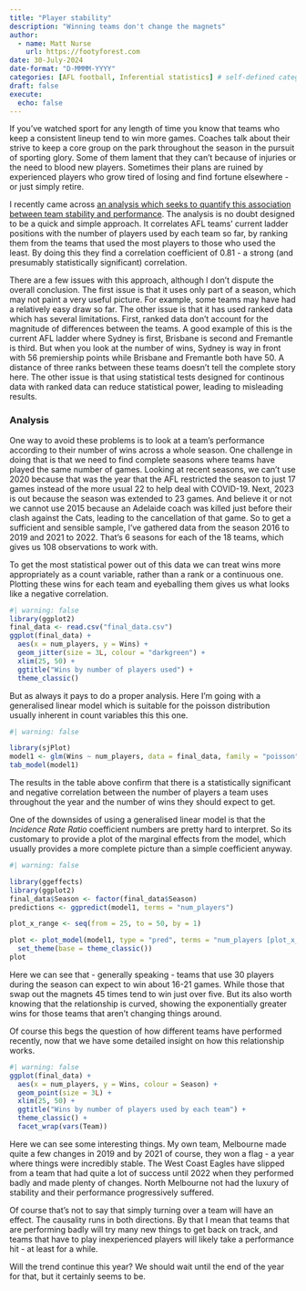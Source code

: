 ```yaml
---
title: "Player stability"
description: "Winning teams don't change the magnets"
author:
  - name: Matt Nurse
    url: https://footyforest.com
date: 30-July-2024
date-format: "D-MMMM-YYYY"
categories: [AFL football, Inferential statistics] # self-defined categories
draft: false 
execute:
  echo: false
---
```


If you've watched sport for any length of time you know that teams who keep a consistent lineup tend to win more games. Coaches talk about their strive to keep a core group on the park throughout the season in the pursuit of sporting glory. Some of them lament that they can't because of injuries or the need to blood new players. Sometimes their plans are ruined by experienced players who grow tired of losing and find fortune elsewhere - or just simply retire.

I recently came across [an analysis which seeks to quantify this association between team stability and performance](https://www.saintsational.net/viewtopic.php?t=114129&sid=46edb59581f56b0a0f59c5b368a7bd8b&fbclid=IwY2xjawEVKqNleHRuA2FlbQIxMAABHTDgw3Mt9u5xWamcpDjZou4CSUrDpIcxN-2HK6s_6m5B_IGfEDhnjXaGYg_aem_pAdICoNlK4DsHwzbvShCZA). The analysis is no doubt designed to be a quick and simple approach. It correlates AFL teams' current ladder positions with the number of players used by each team so far, by ranking them from the teams that used the most players to those who used the least. By doing this they find a correlation coefficient of 0.81 - a strong (and presumably statistically significant) correlation.

There are a few issues with this approach, although I don't dispute the overall conclusion. The first issue is that it uses only part of a season, which may not paint a very useful picture. For example, some teams may have had a relatively easy draw so far. The other issue is that it has used ranked data which has several limitations. First, ranked data don't account for the magnitude of differences between the teams. A good example of this is the current AFL ladder where Sydney is first, Brisbane is second and Fremantle is third. But when you look at the number of wins, Sydney is way in front with 56 premiership points while Brisbane and Fremantle both have 50. A distance of three ranks between these teams doesn't tell the complete story here. The other issue is that using statistical tests designed for continous data with ranked data can reduce statistical power, leading to misleading results.

### Analysis

One way to avoid these problems is to look at a team's performance according to their number of wins across a whole season. One challenge in doing that is that we need to find complete seasons where teams have played the same number of games. Looking at recent seasons, we can't use 2020 because that was the year that the AFL restricted the season to just 17 games instead of the more usual 22 to help deal with COVID-19. Next, 2023 is out because the season was extended to 23 games. And believe it or not we cannot use 2015 because an Adelaide coach was killed just before their clash against the Cats, leading to the cancellation of that game. So to get a sufficient and sensible sample, I've gathered data from the season 2016 to 2019 and 2021 to 2022. That's 6 seasons for each of the 18 teams, which gives us 108 observations to work with.

To get the most statistical power out of this data we can treat wins more appropriately as a count variable, rather than a rank or a continuous one. Plotting these wins for each team and eyeballing them gives us what looks like a negative correlation.

```r
#| warning: false
library(ggplot2)
final_data <- read.csv("final_data.csv")
ggplot(final_data) +
  aes(x = num_players, y = Wins) +
  geom_jitter(size = 3L, colour = "darkgreen") +
  xlim(25, 50) +
  ggtitle("Wins by number of players used") +
  theme_classic() 
```

But as always it pays to do a proper analysis. Here I'm going with a generalised linear model which is suitable for the poisson distribution usually inherent in count variables this this one.

```r
#| warning: false

library(sjPlot)
model1 <- glm(Wins ~ num_players, data = final_data, family = "poisson")
tab_model(model1)
```

The results in the table above confirm that there is a statistically significant and negative correlation between the number of players a team uses throughout the year and the number of wins they should expect to get.

One of the downsides of using a generalised linear model is that the *Incidence Rate Ratio* coefficient numbers are pretty hard to interpret. So its customary to provide a plot of the marginal effects from the model, which usually provides a more complete picture than a simple coefficient anyway.

```r
#| warning: false

library(ggeffects)
library(ggplot2)
final_data$Season <- factor(final_data$Season)
predictions <- ggpredict(model1, terms = "num_players") 

plot_x_range <- seq(from = 25, to = 50, by = 1)

plot <- plot_model(model1, type = "pred", terms = "num_players [plot_x_range]", color = "darkgreen", title = "Model's predicted wins as a function of players used", axis.labels = c("wins", "number of players used")) +
  set_theme(base = theme_classic())
plot
```

Here we can see that - generally speaking - teams that use 30 players during the season can expect to win about 16-21 games. While those that swap out the magnets 45 times tend to win just over five. But its also worth knowing that the relationship is curved, showing the exponentially greater wins for those teams that aren't changing things around.

Of course this begs the question of how different teams have performed recently, now that we have some detailed insight on how this relationship works.

```r
#| warning: false
ggplot(final_data) +
  aes(x = num_players, y = Wins, colour = Season) +
  geom_point(size = 3L) +
  xlim(25, 50) +
  ggtitle("Wins by number of players used by each team") +
  theme_classic() +
  facet_wrap(vars(Team)) 
```

Here we can see some interesting things. My own team, Melbourne made quite a few changes in 2019 and by 2021 of course, they won a flag - a year where things were incredibly stable. The West Coast Eagles have slipped from a team that had quite a lot of success until 2022 when they performed badly and made plenty of changes. North Melbourne not had the luxury of stability and their performance progressively suffered.

Of course that's not to say that simply turning over a team will have an effect. The causality runs in both directions. By that I mean that teams that are performing badly will try many new things to get back on track, and teams that have to play inexperienced players will likely take a performance hit - at least for a while.

Will the trend continue this year? We should wait until the end of the year for that, but it certainly seems to be.
